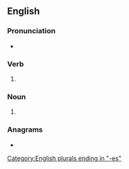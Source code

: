 ==English==

===Pronunciation===
* {{IPA|/ˈbɛltʃɪz/|lang=en}}

===Verb===
{{head|en|verb form}}

# {{en-third-person singular of|belch}}

===Noun===
{{head|en|noun form}}

# {{plural of|belch|lang=en}}

===Anagrams===
* {{anagrams|en|a=bceehls|bleches}}

[[Category:English plurals ending in "-es"]]